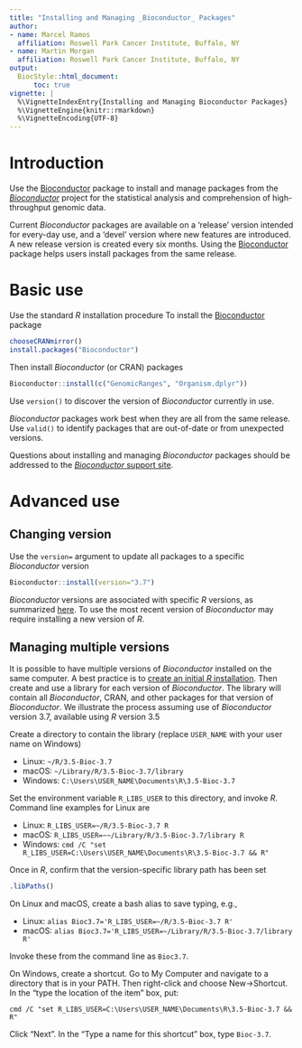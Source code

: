 ```yaml
---
title: "Installing and Managing _Bioconductor_ Packages"
author:
- name: Marcel Ramos
  affiliation: Roswell Park Cancer Institute, Buffalo, NY
- name: Martin Morgan
  affiliation: Roswell Park Cancer Institute, Buffalo, NY
output:
  BiocStyle::html_document:
      toc: true
vignette: |
  %\VignetteIndexEntry{Installing and Managing Bioconductor Packages}
  %\VignetteEngine{knitr::rmarkdown}
  %\VignetteEncoding{UTF-8}
---
```


# Introduction

Use the [Bioconductor][1] package to install and manage packages from the
_[Bioconductor][2]_ project for the statistical analysis and comprehension of
high-throughput genomic data.

Current _Bioconductor_ packages are available on a 'release' version intended
for every-day use, and a 'devel' version where new features are introduced. A
new release version is created every six months. Using the [Bioconductor][1]
package helps users install packages from the same release.

# Basic use

Use the standard _R_ installation procedure To install the [Bioconductor][1]
package

```r
chooseCRANmirror()
install.packages("Bioconductor")
```

Then install _Bioconductor_ (or CRAN) packages

```r
Bioconductor::install(c("GenomicRanges", "Organism.dplyr"))
```

Use `version()` to discover the version of _Bioconductor_ currently in
use.

_Bioconductor_ packages work best when they are all from the same release. Use
`valid()` to identify packages that are out-of-date or from unexpected
versions.

Questions about installing and managing _Bioconductor_ packages should be
addressed to the [_Bioconductor_ support site][4].

# Advanced use

## Changing version

Use the `version=` argument to update all packages to a specific _Bioconductor_
version

```r
Bioconductor::install(version="3.7")
```

_Bioconductor_ versions are associated with specific _R_ versions, as
summarized [here][5]. To use the most recent version of _Bioconductor_ may
require installing a new version of _R_.

## Managing multiple versions

It is possible to have multiple versions of _Bioconductor_ installed on the
same computer. A best practice is to [create an initial _R_ installation][6].
Then create and use a library for each version of _Bioconductor_. The library
will contain all _Bioconductor_, CRAN, and other packages for that version of
_Bioconductor_. We illustrate the process assuming use of _Bioconductor_
version 3.7, available using _R_ version 3.5

Create a directory to contain the library (replace `USER_NAME` with your user
name on Windows)

- Linux: `~/R/3.5-Bioc-3.7`
- macOS: `~/Library/R/3.5-Bioc-3.7/library`
- Windows: `C:\Users\USER_NAME\Documents\R\3.5-Bioc-3.7`

Set the environment variable `R_LIBS_USER` to this directory, and invoke _R_.
Command line examples for Linux are

- Linux: `R_LIBS_USER=~/R/3.5-Bioc-3.7 R`
- macOS: `R_LIBS_USER=~~/Library/R/3.5-Bioc-3.7/library R`
- Windows: `cmd /C "set R_LIBS_USER=C:\Users\USER_NAME\Documents\R\3.5-Bioc-3.7 && R"`

Once in _R_, confirm that the version-specific library path has been set

```r
.libPaths()
```

On Linux and macOS, create a bash alias to save typing, e.g.,

- Linux: `alias Bioc3.7='R_LIBS_USER=~/R/3.5-Bioc-3.7 R'`
- macOS: `alias Bioc3.7='R_LIBS_USER=~/Library/R/3.5-Bioc-3.7/library R'`

Invoke these from the command line as `Bioc3.7`.

On Windows, create a shortcut. Go to My Computer and navigate to a directory
that is in your PATH. Then right-click and choose New->Shortcut.
In the "type the location of the item" box, put:

```
cmd /C "set R_LIBS_USER=C:\Users\USER_NAME\Documents\R\3.5-Bioc-3.7 && R"
```

Click "Next". In the "Type a name for this shortcut" box, type `Bioc-3.7`.

[1]: https://bioconductor.org/packages/Bioconductor
[2]: https://bioconductor.org
[3]: https://support.bioconductor.org
[4]: https://github.com/Bioconductor/Bioconductor
[5]: https://bioconductor.org/about/release-announcements/
[6]: https://cloud.r-project.org/
